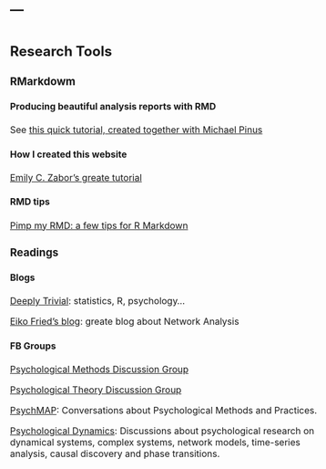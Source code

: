 ---
---

<link rel="stylesheet" href="styles.css" type="text/css">
<link rel="stylesheet" href="site_libs/academicons-1.8.6/css/academicons.css"/>

<style type="text/css"> body, td { font-size: 16px; } pre { font-size: 12px } </style>

#
## __Research Tools__

### RMarkdowm

#### Producing beautiful analysis reports with RMD

See [this quick tutorial, created together with Michael Pinus](files/RmdWorkShop.html)

#### How I created this website

[Emily C. Zabor's greate tutorial](https://www.emilyzabor.com/tutorials/rmarkdown_websites_tutorial.html)

#### RMD tips

[Pimp my RMD: a few tips for R Markdown](https://www.r-bloggers.com/pimp-my-rmd-a-few-tips-for-r-markdown/)

### Readings
#### Blogs

[Deeply Trivial](http://www.deeplytrivial.com/): statistics, R, psychology...

[Eiko Fried's blog](https://psych-networks.com/): greate blog about Network Analysis

#### FB Groups

[Psychological Methods Discussion Group](https://www.facebook.com/groups/853552931365745/)

[Psychological Theory Discussion Group](https://www.facebook.com/groups/153619768802306/)

[PsychMAP](https://www.facebook.com/groups/psychmap/): Conversations about Psychological Methods and Practices.

[Psychological Dynamics](https://www.facebook.com/groups/PsychologicalDynamics/about/): Discussions about psychological research on dynamical systems, complex systems, network models, time-series analysis, causal discovery and phase transitions. 



